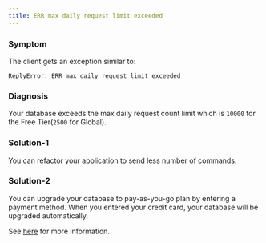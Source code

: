 ```yaml
---
title: ERR max daily request limit exceeded
---
```


### Symptom
The client gets an exception similar to:
```
ReplyError: ERR max daily request limit exceeded
```

### Diagnosis
Your database exceeds the max daily request count limit which is `10000` for the Free Tier(`2500` for Global).

### Solution-1
You can refactor your application to send less number of commands.

### Solution-2
You can upgrade your database to pay-as-you-go plan by entering a payment method. When you entered your credit card, your database will be upgraded automatically. 

See [here](https://docs.upstash.com/howto/upgradedatabase) for more information.
